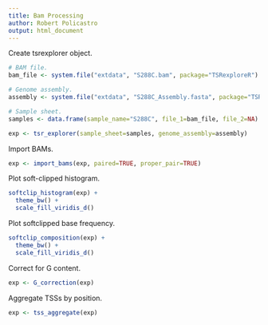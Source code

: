 ```yaml
---
title: Bam Processing
author: Robert Policastro
output: html_document
---
```


Create tsrexplorer object.

```r
# BAM file.
bam_file <- system.file("extdata", "S288C.bam", package="TSRexploreR")

# Genome assembly.
assembly <- system.file("extdata", "S288C_Assembly.fasta", package="TSRexploreR")

# Sample sheet.
samples <- data.frame(sample_name="S288C", file_1=bam_file, file_2=NA)

exp <- tsr_explorer(sample_sheet=samples, genome_assembly=assembly)
```

Import BAMs.

```r
exp <- import_bams(exp, paired=TRUE, proper_pair=TRUE)
```

Plot soft-clipped histogram.

```r
softclip_histogram(exp) +
  theme_bw() +
  scale_fill_viridis_d()
```

Plot softclipped base frequency.

```r
softclip_composition(exp) +
  theme_bw() +
  scale_fill_viridis_d()
```

Correct for G content.

```r
exp <- G_correction(exp)
```

Aggregate TSSs by position.

```r
exp <- tss_aggregate(exp)
```
